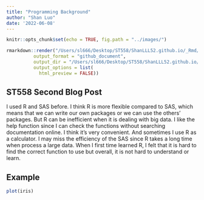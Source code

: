 ```yaml
---
title: "Programming Background"
author: "Shan Luo"
date: '2022-06-08'
---
```


```r
knitr::opts_chunk$set(echo = TRUE, fig.path = "../images/")
```

```r
rmarkdown::render("/Users/sl666/Desktop/ST558/ShanLLL52.github.io/_Rmd/2022-06-08-ST558Blog2-post.Rmd", 
          output_format = "github_document", 
          output_dir = "/Users/sl666/Desktop/ST558/ShanLLL52.github.io/_posts",
          output_options = list(
            html_preview = FALSE))
```
## ST558 Second Blog Post  

I used R and SAS before. I think R is more flexible compared to SAS, which means that we can write our own packages or we can use the others' packages. But R can be inefficient when it is dealing with big data. I like the help function since I can check the functions without searching documentation online. I think it's very convenient. And sometimes I use R as a calculator. I may miss the efficiency of the SAS since R takes a long time when process a large data. When I first time learned R, I felt that it is hard to find the correct function to use but overall, it is not hard to understand or learn.  

## Example  

```r
plot(iris)
```

